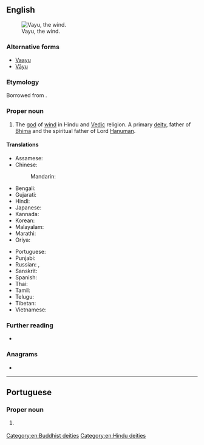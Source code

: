 {{also|Vāyu}}
==English==
[[Image:Vayu.jpg|thumb|Vayu, the wind.]]

===Alternative forms===
* [[Vaayu]]
* [[Vāyu]]

===Etymology===
Borrowed from {{bor|en|sa|वायु|tr=Vāyú}}.

===Proper noun===
{{en-proper noun}}

# {{lb|en|Hinduism}} The [[god]] of [[wind]] in Hindu and [[Vedic]] religion. A primary [[deity]], father of [[Bhima]] and the spiritual father of Lord [[Hanuman]].

====Translations====
{{trans-top|god of wind in Indian religions}}
* Assamese: {{t|as|বায়ু}}
* Chinese:
*: Mandarin: {{t|cmn|風天|tr=fēngtiān}}
* Bengali: {{t|bn|বায়ু}}
* Gujarati: {{t-needed|gu}}
* Hindi: {{t+|hi|वायु|m}}
* Japanese: {{t|ja|風天|tr=fūten}}
* Kannada: {{t+|kn|ವಾಯು|sc=Knda}}
* Korean: {{t|ko|^풍천}}
* Malayalam: {{t+|ml|വായു|sc=Mlym}}
* Marathi: {{t|mr|वायु|m}}
* Oriya: {{t+|or|ବାୟୁ}}
{{trans-mid}}
* Portuguese: {{t|pt|Vayu|m}}
* Punjabi: {{t-needed|pa}}
* Russian: {{t|ru|Ваю́|m}}, {{t|ru|Вайю́|m}}
* Sanskrit: {{t+|sa|वायु|tr=Vāyú}}
* Spanish: {{t|es|Vāyu}}
* Thai: {{t|th|พระพาย}}
* Tamil: {{t+|ta|வாயு|sc=Taml}}
* Telugu: {{t-check|te|[[వాయువు]] [[వాయుదేవుడు]] [[వాయుదేవత]]|sc=Telu}} <!-- was "[[వాయువు]] [[వాయుదేవుడు]] [[వాయుదేవత]]" - assumed sum-of-parts; if an idiom, remove the wikilinks to the individual words. see [[User:Kephir/gadgets/xte#Translation_fixing]] -->
* Tibetan: {{t|bo|རླུང}}
* Vietnamese: {{t|vi|phong thiên}}
{{trans-bottom}}

===Further reading===
* {{pedia}}

===Anagrams===
* {{anagrams|en|a=auvy|Yuva}}

[[Category:en:Buddhist deities]]
[[Category:en:Hindu deities]]

----

==Portuguese==

===Proper noun===
{{pt-proper noun|m}}

# {{lb|pt|Hinduism}} {{l|en|Vayu}} {{gloss|god of wind in Hinduism}}